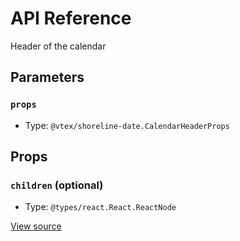 # API Reference

Header of the calendar

## Parameters

### `props`

- Type: `@vtex/shoreline-date.CalendarHeaderProps`

## Props

### `children` (optional)

- Type: `@types/react.React.ReactNode`

[View source](https://github.com/vtex/shoreline/blob/7e03f7690/packages/date/src/calendar/calendar-header.tsx#L7)
